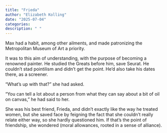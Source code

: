 ```yaml
---
title: "Frieda"
author: "Elizabeth Kolling"
date: "2025-07-04"
categories: 
description: " "
---
```



Max had a habit, among other ailments, and made patronizing the Metropolitan Museum of Art a priority. 

It was to this aim of understanding, with the purpose of becoming a renowned painter. He studied the Greats before him, save Seurat. He couldn't stad pointilism and didn't get the point. He’d also take his dates there, as a screener. 

"What's up with that?" she had asked.

“You can tell a lot about a person from what they can say about a bit of oil on canvas,” he had said to her. 

She was his best friend, Frieda, and didn't exactly like the way he treated women, but she saved face by feigning the fact that she couldn't really relate either way, so she hardly questioned him. If that's the point of friendship, she wondered (moral allowances, rooted in a sense of alliance).